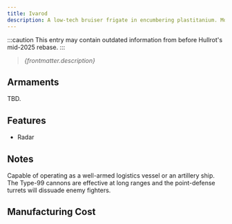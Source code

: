 ```yaml
---
title: Ivarod
description: A low-tech bruiser frigate in encumbering plastitanium. Most of the internal electronics work has been torn out in favor of more armor plating and more gun mounts, leaving little space for a shield generator. Ivarod-classes are commonly deployed as fleet anchors in patrol squadrons or as frontliners in large-scale engagements, equipped with a variety of explosive ballistics to make short work of a variety of weight classes.
---
```



:::caution
This entry may contain outdated information from before Hullrot's mid-2025 rebase.
:::

> *{frontmatter.description}*

## Armaments

TBD.


## Features

* Radar


## Notes

Capable of operating as a well-armed logistics vessel or an artillery ship. The Type-99 cannons are effective at long ranges and the point-defense turrets will dissuade enemy fighters.


## Manufacturing Cost

<ShipManufacturingCost shipName={frontmatter.title} />